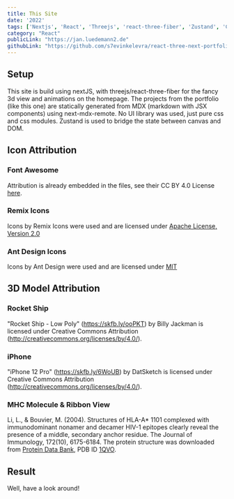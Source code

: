 ```yaml
---
title: This Site
date: '2022'
tags: ['Nextjs', 'React', 'Threejs', 'react-three-fiber', 'Zustand', 'CSS Modules', 'mdx', 'vercel']
category: "React"
publicLink: "https://jan.luedemann2.de"
githubLink: "https://github.com/s7evinkelevra/react-three-next-portfolio"
---
```


## Setup
This site is build using nextJS, with threejs/react-three-fiber for the fancy 3d view and animations on the homepage. The projects from the portfolio (like this one) are statically generated from MDX (markdown with JSX components) using next-mdx-remote. No UI library was used, just pure css and css modules. Zustand is used to bridge the state between canvas and DOM.

## Icon Attribution

### Font Awesome
Attribution is already embedded in the files, see their CC BY 4.0 License <a rel="noreferrer" target="_blank" href="https://fontawesome.com/license/free">here</a>.

### Remix Icons
Icons by Remix Icons were used and are licensed under <a rel="noreferrer" target="_blank" href="https://www.apache.org/licenses/LICENSE-2.0">Apache License, Version 2.0</a>

### Ant Design Icons
Icons by Ant Design were used and are licensed under <a rel="noreferrer" target="_blank" href="https://github.com/ant-design/ant-design-icons/blob/master/LICENSE">MIT</a>

## 3D Model Attribution

### Rocket Ship
"Rocket Ship - Low Poly" (https://skfb.ly/ooPKT) by Billy Jackman is licensed under Creative Commons Attribution (http://creativecommons.org/licenses/by/4.0/).

### iPhone
"iPhone 12 Pro" (https://skfb.ly/6WoUB) by DatSketch is licensed under Creative Commons Attribution (http://creativecommons.org/licenses/by/4.0/).

### MHC Molecule & Ribbon View
Li, L., & Bouvier, M. (2004). Structures of HLA-A* 1101 complexed with immunodominant nonamer and decamer HIV-1 epitopes clearly reveal the presence of a middle, secondary anchor residue. The Journal of Immunology, 172(10), 6175-6184. The protein structure was downloaded from <a rel="noreferrer" target="_blank" href="https://www.rcsb.org/">Protein Data Bank</a>, PDB ID <a rel="noreferrer" target="_blank" href="https://www.rcsb.org/structure/1QVO">1QVO</a>.

## Result
Well, have a look around!